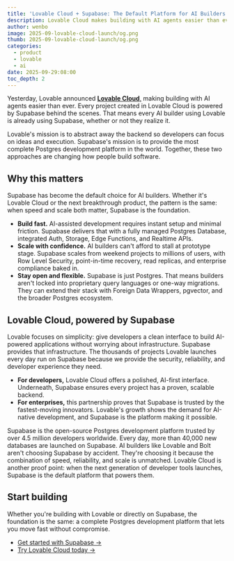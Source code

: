 ```yaml
---
title: 'Lovable Cloud + Supabase: The Default Platform for AI Builders'
description: Lovable Cloud makes building with AI agents easier than ever, with every project powered by Supabase behind the scenes.
author: wenbo
image: 2025-09-lovable-cloud-launch/og.png
thumb: 2025-09-lovable-cloud-launch/og.png
categories:
  - product
  - lovable
  - ai
date: 2025-09-29:08:00
toc_depth: 2
---
```


Yesterday, Lovable announced [**Lovable Cloud**,](https://lovable.dev/cloud) making building with AI agents easier than ever. Every project created in Lovable Cloud is powered by Supabase behind the scenes. That means every AI builder using Lovable is already using Supabase, whether or not they realize it.

Lovable's mission is to abstract away the backend so developers can focus on ideas and execution. Supabase's mission is to provide the most complete Postgres development platform in the world. Together, these two approaches are changing how people build software.

## Why this matters

Supabase has become the default choice for AI builders. Whether it's Lovable Cloud or the next breakthrough product, the pattern is the same: when speed and scale both matter, Supabase is the foundation.

- **Build fast.** AI-assisted development requires instant setup and minimal friction. Supabase delivers that with a fully managed Postgres Database, integrated Auth, Storage, Edge Functions, and Realtime APIs.
- **Scale with confidence.** AI builders can't afford to stall at prototype stage. Supabase scales from weekend projects to millions of users, with Row Level Security, point-in-time recovery, read replicas, and enterprise compliance baked in.
- **Stay open and flexible.** Supabase is just Postgres. That means builders aren't locked into proprietary query languages or one-way migrations. They can extend their stack with Foreign Data Wrappers, pgvector, and the broader Postgres ecosystem.

## Lovable Cloud, powered by Supabase

Lovable focuses on simplicity: give developers a clean interface to build AI-powered applications without worrying about infrastructure. Supabase provides that infrastructure. The thousands of projects Lovable launches every day run on Supabase because we provide the security, reliability, and developer experience they need.

- **For developers,** Lovable Cloud offers a polished, AI-first interface. Underneath, Supabase ensures every project has a proven, scalable backend.
- **For enterprises,** this partnership proves that Supabase is trusted by the fastest-moving innovators. Lovable's growth shows the demand for AI-native development, and Supabase is the platform making it possible.

Supabase is the open-source Postgres development platform trusted by over 4.5 million developers worldwide. Every day, more than 40,000 new databases are launched on Supabase. AI builders like Lovable and Bolt aren't choosing Supabase by accident. They're choosing it because the combination of speed, reliability, and scale is unmatched. Lovable Cloud is another proof point: when the next generation of developer tools launches, Supabase is the default platform that powers them.

## Start building

Whether you're building with Lovable or directly on Supabase, the foundation is the same: a complete Postgres development platform that lets you move fast without compromise.

- [Get started with Supabase →](https://supabase.com/dashboard)
- [Try Lovable Cloud today →](https://lovable.dev/cloud)
